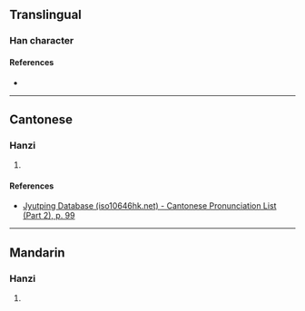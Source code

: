 {{character info/new}}
==Translingual==

===Han character===
{{Han char|rn=46|rad=山|as=06|sn=9|four=|canj=UYCK|ids=⿰山交}}

====References====
* {{Han ref|kx=0311.061|hdz=10771.150|uh=5CE7|ud=23783}}

----

==Cantonese==

===Hanzi===
{{yue-hanzi|jyut=[[gaau1]]|y=gaau1}}

# {{defn|lang=yue|sort=山06}}

====References====
* [http://www.iso10646hk.net/jp/document/download.jsp Jyutping Database (iso10646hk.net) - Cantonese Pronunciation List (Part 2), p. 99]

----

==Mandarin==

===Hanzi===
{{cmn-hanzi|pin=[[jiāo]] ([[jiao1]])|wg=chiao<sup>1</sup>}}

# {{defn|lang=cmn|sort=山06}}